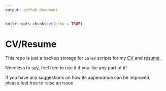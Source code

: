 ```yaml
---
output: github_document
---
```


```r
knitr::opts_chunk$set(echo = TRUE)
```

# CV/Resume

This repo is just a backup storage for `LaTeX` scripts for my [CV](https://github.com/IndrajeetPatil/Indra_CV/blob/master/Indrajeet_Patil_CV.pdf) and [résumé](https://github.com/IndrajeetPatil/Indra_CV/blob/master/Indrajeet_Patil_Resume.pdf).

Needless to say, feel free to use it if you like any part of it!

If you have any suggestions on how its appearance can be improved, please feel
free to raise an issue.
